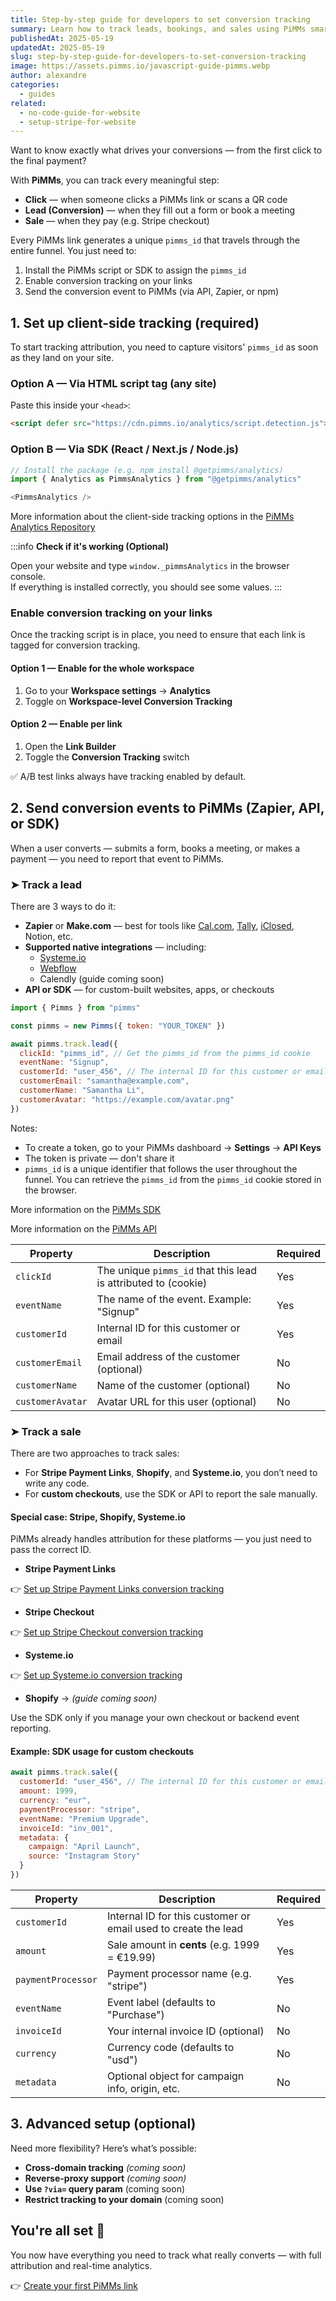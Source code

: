 ```yaml
---
title: Step-by-step guide for developers to set conversion tracking
summary: Learn how to track leads, bookings, and sales using PiMMs smart links, frontend scripts, and API — full visibility, zero guesswork.
publishedAt: 2025-05-19
updatedAt: 2025-05-19
slug: step-by-step-guide-for-developers-to-set-conversion-tracking
image: https://assets.pimms.io/javascript-guide-pimms.webp
author: alexandre
categories:
  - guides
related:
  - no-code-guide-for-website
  - setup-stripe-for-website
---
```


Want to know exactly what drives your conversions — from the first click to the final payment?

With **PiMMs**, you can track every meaningful step:

- **Click** — when someone clicks a PiMMs link or scans a QR code  
- **Lead (Conversion)** — when they fill out a form or book a meeting  
- **Sale** — when they pay (e.g. Stripe checkout)

Every PiMMs link generates a unique `pimms_id` that travels through the entire funnel. You just need to:

1. Install the PiMMs script or SDK to assign the `pimms_id`  
2. Enable conversion tracking on your links  
3. Send the conversion event to PiMMs (via API, Zapier, or npm)

## 1. Set up client-side tracking (required)

To start tracking attribution, you need to capture visitors' `pimms_id` as soon as they land on your site.

### Option A — Via HTML script tag (any site)

Paste this inside your `<head>`:

```html
<script defer src="https://cdn.pimms.io/analytics/script.detection.js"></script>
```

### Option B — Via SDK (React / Next.js / Node.js)

```js
// Install the package (e.g. npm install @getpimms/analytics)
import { Analytics as PimmsAnalytics } from "@getpimms/analytics"

<PimmsAnalytics />
```

More information about the client-side tracking options in the [PiMMs Analytics Repository](https://github.com/getpimms/analytics)

:::info
**Check if it's working (Optional)**

Open your website and type `window._pimmsAnalytics` in the browser console.  
If everything is installed correctly, you should see some values.
:::

### Enable conversion tracking on your links

Once the tracking script is in place, you need to ensure that each link is tagged for conversion tracking.

#### Option 1 — Enable for the whole workspace

1. Go to your **Workspace settings** → **Analytics**  
2. Toggle on **Workspace-level Conversion Tracking**

#### Option 2 — Enable per link

1. Open the **Link Builder**  
2. Toggle the **Conversion Tracking** switch  

✅ A/B test links always have tracking enabled by default.

## 2. Send conversion events to PiMMs (Zapier, API, or SDK)

When a user converts — submits a form, books a meeting, or makes a payment — you need to report that event to PiMMs.

### ➤ Track a lead

There are 3 ways to do it:

- **Zapier** or **Make.com** — best for tools like [Cal.com](/articles/start-with-cal-com-and-zapier), [Tally](/articles/no-code-guide-for-website), [iClosed](/articles/start-with-iclosed-and-zapier), Notion, etc.  
- **Supported native integrations** — including:
  - [Systeme.io](/articles/how-to-track-systemeio-sales-and-leads)
  - [Webflow](/articles/how-to-track-webflow-leads)
  - Calendly (guide coming soon)
- **API or SDK** — for custom-built websites, apps, or checkouts

```js
import { Pimms } from "pimms"

const pimms = new Pimms({ token: "YOUR_TOKEN" })

await pimms.track.lead({
  clickId: "pimms_id", // Get the pimms_id from the pimms_id cookie
  eventName: "Signup",
  customerId: "user_456", // The internal ID for this customer or email
  customerEmail: "samantha@example.com",
  customerName: "Samantha Li",
  customerAvatar: "https://example.com/avatar.png"
})
```

Notes: 
- To create a token, go to your PiMMs dashboard → **Settings** → **API Keys**
- The token is private — don't share it
- `pimms_id` is a unique identifier that follows the user throughout the funnel. You can retrieve the `pimms_id` from the `pimms_id` cookie stored in the browser.

More information on the [PiMMs SDK](https://github.com/getpimms/pimms-ts)

More information on the [PiMMs API](https://pim.ms/api)

| Property         | Description                                                                 | Required |
|------------------|-----------------------------------------------------------------------------|----------|
| `clickId`        | The unique `pimms_id` that this lead is attributed to (cookie)              | Yes      |
| `eventName`      | The name of the event. Example: "Signup"                                    | Yes      |
| `customerId`     | Internal ID for this customer or email                                      | Yes      |
| `customerEmail`  | Email address of the customer (optional)                                    | No       |
| `customerName`   | Name of the customer (optional)                                             | No       |
| `customerAvatar` | Avatar URL for this user (optional)                                         | No       |

### ➤ Track a sale

There are two approaches to track sales:

- For **Stripe Payment Links**, **Shopify**, and **Systeme.io**, you don’t need to write any code.  
- For **custom checkouts**, use the SDK or API to report the sale manually.

#### Special case: Stripe, Shopify, Systeme.io

PiMMs already handles attribution for these platforms — you just need to pass the correct ID.

- **Stripe Payment Links**

👉 [Set up Stripe Payment Links conversion tracking](/articles/setup-stripe-for-website)

- **Stripe Checkout**

👉 [Set up Stripe Checkout conversion tracking](/articles/how-to-track-sales-with-stripe-checkout)

- **Systeme.io**

👉 [Set up Systeme.io conversion tracking](/articles/how-to-track-systemeio-sales-and-leads)

- **Shopify** → *(guide coming soon)*


Use the SDK only if you manage your own checkout or backend event reporting.

#### Example: SDK usage for custom checkouts

```js
await pimms.track.sale({
  customerId: "user_456", // The internal ID for this customer or email used to create the lead (see part 2)
  amount: 1999,
  currency: "eur",
  paymentProcessor: "stripe",
  eventName: "Premium Upgrade",
  invoiceId: "inv_001",
  metadata: {
    campaign: "April Launch",
    source: "Instagram Story"
  }
})
```

| Property           | Description                                                                 | Required |
|--------------------|-----------------------------------------------------------------------------|----------|
| `customerId`       | Internal ID for this customer or email used to create the lead              | Yes      |
| `amount`           | Sale amount in **cents** (e.g. 1999 = €19.99)                               | Yes      |
| `paymentProcessor` | Payment processor name (e.g. "stripe")                                      | Yes      |
| `eventName`        | Event label (defaults to "Purchase")                                        | No       |
| `invoiceId`        | Your internal invoice ID (optional)                                         | No       |
| `currency`         | Currency code (defaults to "usd")                                           | No       |
| `metadata`         | Optional object for campaign info, origin, etc.                             | No       |

## 3. Advanced setup (optional)

Need more flexibility? Here’s what’s possible:

- **Cross-domain tracking** *(coming soon)*  
- **Reverse-proxy support** *(coming soon)*  
- **Use `?via=` query param** (coming soon)
- **Restrict tracking to your domain** (coming soon)

## You're all set 🎉

You now have everything you need to track what really converts — with full attribution and real-time analytics.

👉 [Create your first PiMMs link](https://app.pimms.io)
